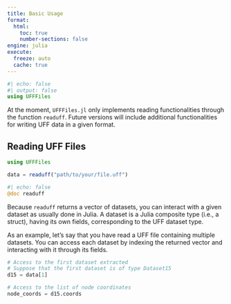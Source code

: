 ```yaml
---
title: Basic Usage
format:
  html:
    toc: true
    number-sections: false
engine: julia
execute:
  freeze: auto
  cache: true
---
```


```julia
#| echo: false
#| output: false
using UFFFiles
```

At the moment, `UFFFiles.jl` only implements reading functionalities through the function `readuff`. Future versions will include additional functionalities for writing UFF data in a given format.

## Reading UFF Files

```julia
using UFFFiles

data = readuff("path/to/your/file.uff")
```

::: {.api}
```julia
#| echo: false
@doc readuff
```
:::

Because `readuff` returns a vector of datasets, you can interact with a given dataset as usually done in Julia. A dataset is a Julia composite type (i.e., a struct), having its own fields, corresponding to the UFF dataset type.

As an example, let's say that you have read a UFF file containing multiple datasets. You can access each dataset by indexing the returned vector and interacting with it through its fields.
```julia
# Access to the first dataset extracted
# Suppose that the first dataset is of type Dataset15
d15 = data[1]

# Access to the list of node coordinates
node_coords = d15.coords
```